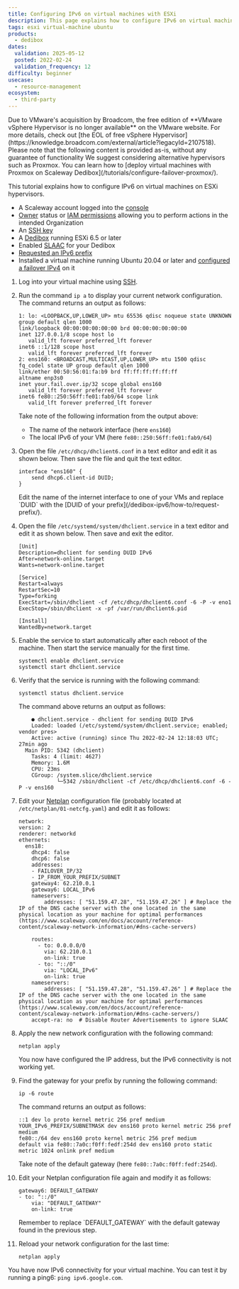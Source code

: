 ```yaml
---
title: Configuring IPv6 on virtual machines with ESXi
description: This page explains how to configure IPv6 on virtual machines with ESXi
tags: esxi virtual-machine ubuntu
products:
  - dedibox
dates:
  validation: 2025-05-12
  posted: 2022-02-24
  validation_frequency: 12
difficulty: beginner
usecase:
  - resource-management
ecosystem:
  - third-party
---
```



<Message type="important">
  Due to VMware's acquisition by Broadcom, the free edition of **VMware vSphere Hypervisor is no longer available** on the VMware website. For more details, check out [the EOL of free vSphere Hypervisor](https://knowledge.broadcom.com/external/article?legacyId=2107518). Please note that the following content is provided as-is, without any guarantee of functionality
  We suggest considering alternative hypervisors such as Proxmox. You can learn how to [deploy virtual machines with Proxmox on Scaleway Dedibox](/tutorials/configure-failover-proxmox/).
</Message>

This tutorial explains how to configure IPv6 on virtual machines on ESXi hypervisors.

<Requirements />

- A Scaleway account logged into the [console](https://console.scaleway.com)
- [Owner](/iam/concepts/#owner) status or [IAM permissions](/iam/concepts/#permission) allowing you to perform actions in the intended Organization
- An [SSH key](/organizations-and-projects/how-to/create-ssh-key/)
- A [Dedibox](https://www.scaleway.com/en/dedibox/) running ESXi 6.5 or later
- Enabled [SLAAC](/dedibox-ipv6/how-to/enable-ipv6-slaac/) for your Dedibox
- [Requested an IPv6 prefix](/dedibox-ipv6/how-to/request-prefix/)
- Installed a virtual machine running Ubuntu 20.04 or later and [configured a failover IPv4](/dedibox-ip-failover/how-to/configure-network-virtual-machine/#ubuntu) on it

1. Log into your virtual machine using [SSH](/dedibox/how-to/connect-to-server/#connecting-via-ssh).
2. Run the command `ip a` to display your current network configuration. The command returns an output as follows:
    ```
    1: lo: <LOOPBACK,UP,LOWER_UP> mtu 65536 qdisc noqueue state UNKNOWN group default qlen 1000
    link/loopback 00:00:00:00:00:00 brd 00:00:00:00:00:00
    inet 127.0.0.1/8 scope host lo
       valid_lft forever preferred_lft forever
    inet6 ::1/128 scope host
       valid_lft forever preferred_lft forever
    2: ens160: <BROADCAST,MULTICAST,UP,LOWER_UP> mtu 1500 qdisc fq_codel state UP group default qlen 1000
    link/ether 00:50:56:01:fa:b9 brd ff:ff:ff:ff:ff:ff
    altname enp3s0
    inet your.fail.over.ip/32 scope global ens160
       valid_lft forever preferred_lft forever
    inet6 fe80::250:56ff:fe01:fab9/64 scope link
       valid_lft forever preferred_lft forever
    ```
    Take note of the following information from the output above:
    * The name of the network interface (here `ens160`)
    * The local IPv6 of your VM (here `fe80::250:56ff:fe01:fab9/64`)
3. Open the file `/etc/dhcp/dhclient6.conf` in a text editor and edit it as shown below. Then save the file and quit the text editor.
    ```
    interface "ens160" {
        send dhcp6.client-id DUID;
    }
    ```
    <Message type="important">
      Edit the name of the internet interface to one of your VMs and replace `DUID` with the [DUID of your prefix](/dedibox-ipv6/how-to/request-prefix/).
    </Message>
4. Open the file `/etc/systemd/system/dhclient.service` in a text editor and edit it as shown below. Then save and exit the editor.
    ```
    [Unit]
    Description=dhclient for sending DUID IPv6
    After=network-online.target
    Wants=network-online.target

    [Service]
    Restart=always
    RestartSec=10
    Type=forking
    ExecStart=/sbin/dhclient -cf /etc/dhcp/dhclient6.conf -6 -P -v eno1
    ExecStop=/sbin/dhclient -x -pf /var/run/dhclient6.pid

    [Install]
    WantedBy=network.target
    ```
5. Enable the service to start automatically after each reboot of the machine. Then start the service manually for the first time.
    ```
    systemctl enable dhclient.service
    systemctl start dhclient.service
    ```
6. Verify that the service is running with the following command:
    ```
    systemctl status dhclient.service
    ```
    The command above returns an output as follows:
    ```
        ● dhclient.service - dhclient for sending DUID IPv6
        Loaded: loaded (/etc/systemd/system/dhclient.service; enabled; vendor pres>
        Active: active (running) since Thu 2022-02-24 12:18:03 UTC; 27min ago
      Main PID: 5342 (dhclient)
        Tasks: 4 (limit: 4627)
        Memory: 1.6M
        CPU: 23ms
        CGroup: /system.slice/dhclient.service
                └─5342 /sbin/dhclient -cf /etc/dhcp/dhclient6.conf -6 -P -v ens160
    ```
7. Edit your [Netplan](https://netplan.io/) configuration file (probably located at `/etc/netplan/01-netcfg.yaml`) and edit it as follows:
    ```
    network:
    version: 2
    renderer: networkd
    ethernets:
      ens18:
        dhcp4: false
        dhcp6: false
        addresses:
        - FAILOVER_IP/32
        - IP_FROM_YOUR_PREFIX/SUBNET
        gateway4: 62.210.0.1
        gateway6: LOCAL_IPv6
        nameservers:
            addresses: [ "51.159.47.28", "51.159.47.26" ] # Replace the IP of the DNS cache server with the one located in the same physical location as your machine for optimal performances (https://www.scaleway.com/en/docs/account/reference-content/scaleway-network-information/#dns-cache-servers)

        routes:
          - to: 0.0.0.0/0
            via: 62.210.0.1
            on-link: true
          - to: "::/0"
            via: "LOCAL_IPv6"
            on-link: true
        nameservers:
            addresses: [ "51.159.47.28", "51.159.47.26" ] # Replace the IP of the DNS cache server with the one located in the same physical location as your machine for optimal performances (https://www.scaleway.com/en/docs/account/reference-content/scaleway-network-information/#dns-cache-servers/)
        accept-ra: no  # Disable Router Advertisements to ignore SLAAC
    ```
8. Apply the new network configuration with the following command:
    ```
    netplan apply
    ```

   You now have configured the IP address, but the IPv6 connectivity is not working yet.
9. Find the gateway for your prefix by running the following command:
    ```
    ip -6 route
    ```
    The command returns an output as follows:
    ```
    ::1 dev lo proto kernel metric 256 pref medium
    YOUR_IPv6_PREFIX/SUBNETMASK dev ens160 proto kernel metric 256 pref medium
    fe80::/64 dev ens160 proto kernel metric 256 pref medium
    default via fe80::7a0c:f0ff:fedf:254d dev ens160 proto static metric 1024 onlink pref medium
    ```

    Take note of the default gateway (here `fe80::7a0c:f0ff:fedf:254d`).
10. Edit your Netplan configuration file again and modify it as follows:
    ```
    gateway6: DEFAULT_GATEWAY
    - to: "::/0"
        via: "DEFAULT_GATEWAY"
        on-link: true
    ```
    <Message type="note">
      Remember to replace `DEFAULT_GATEWAY` with the default gateway found in the previous step.
    </Message>
11. Reload your network configuration for the last time:
    ```
    netplan apply
    ```

You have now IPv6 connectivity for your virtual machine. You can test it by running a ping6: `ping ipv6.google.com`.